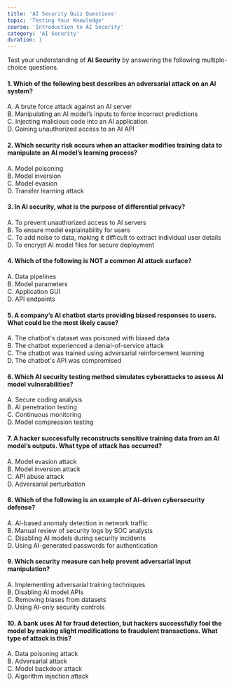 ```yaml
---
title: 'AI Security Quiz Questions'
topic: 'Testing Your Knowledge'
course: 'Introduction to AI Security'
category: 'AI Security'
duration: 1
---
```


Test your understanding of **AI Security** by answering the following multiple-choice questions.

#### **1. Which of the following best describes an adversarial attack on an AI system?**

A. A brute force attack against an AI server  
B. Manipulating an AI model’s inputs to force incorrect predictions  
C. Injecting malicious code into an AI application  
D. Gaining unauthorized access to an AI API

#### **2. Which security risk occurs when an attacker modifies training data to manipulate an AI model’s learning process?**

A. Model poisoning  
B. Model inversion  
C. Model evasion  
D. Transfer learning attack

#### **3. In AI security, what is the purpose of differential privacy?**

A. To prevent unauthorized access to AI servers  
B. To ensure model explainability for users  
C. To add noise to data, making it difficult to extract individual user details  
D. To encrypt AI model files for secure deployment

#### **4. Which of the following is NOT a common AI attack surface?**

A. Data pipelines  
B. Model parameters  
C. Application GUI  
D. API endpoints

#### **5. A company’s AI chatbot starts providing biased responses to users. What could be the most likely cause?**

A. The chatbot's dataset was poisoned with biased data  
B. The chatbot experienced a denial-of-service attack  
C. The chatbot was trained using adversarial reinforcement learning  
D. The chatbot's API was compromised

#### **6. Which AI security testing method simulates cyberattacks to assess AI model vulnerabilities?**

A. Secure coding analysis  
B. AI penetration testing  
C. Continuous monitoring  
D. Model compression testing

#### **7. A hacker successfully reconstructs sensitive training data from an AI model’s outputs. What type of attack has occurred?**

A. Model evasion attack  
B. Model inversion attack  
C. API abuse attack  
D. Adversarial perturbation

#### **8. Which of the following is an example of AI-driven cybersecurity defense?**

A. AI-based anomaly detection in network traffic  
B. Manual review of security logs by SOC analysts  
C. Disabling AI models during security incidents  
D. Using AI-generated passwords for authentication

#### **9. Which security measure can help prevent adversarial input manipulation?**

A. Implementing adversarial training techniques  
B. Disabling AI model APIs  
C. Removing biases from datasets  
D. Using AI-only security controls

#### **10. A bank uses AI for fraud detection, but hackers successfully fool the model by making slight modifications to fraudulent transactions. What type of attack is this?**

A. Data poisoning attack  
B. Adversarial attack  
C. Model backdoor attack  
D. Algorithm injection attack
